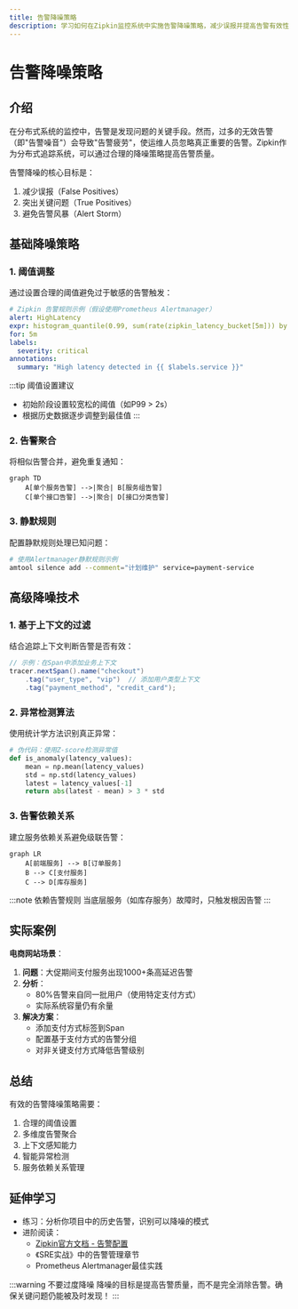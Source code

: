 ```yaml
---
title: 告警降噪策略
description: 学习如何在Zipkin监控系统中实施告警降噪策略，减少误报并提高告警有效性。适合初学者的实践指南。
---
```


# 告警降噪策略

## 介绍

在分布式系统的监控中，告警是发现问题的关键手段。然而，过多的无效告警（即"告警噪音"）会导致"告警疲劳"，使运维人员忽略真正重要的告警。Zipkin作为分布式追踪系统，可以通过合理的降噪策略提高告警质量。

告警降噪的核心目标是：
1. 减少误报（False Positives）
2. 突出关键问题（True Positives）
3. 避免告警风暴（Alert Storm）

## 基础降噪策略

### 1. 阈值调整

通过设置合理的阈值避免过于敏感的告警触发：

```yaml
# Zipkin 告警规则示例（假设使用Prometheus Alertmanager）
alert: HighLatency
expr: histogram_quantile(0.99, sum(rate(zipkin_latency_bucket[5m])) by (service)) > 1000
for: 5m
labels:
  severity: critical
annotations:
  summary: "High latency detected in {{ $labels.service }}"
```

:::tip 阈值设置建议
- 初始阶段设置较宽松的阈值（如P99 > 2s）
- 根据历史数据逐步调整到最佳值
:::

### 2. 告警聚合

将相似告警合并，避免重复通知：

```mermaid
graph TD
    A[单个服务告警] -->|聚合| B[服务组告警]
    C[单个接口告警] -->|聚合| D[接口分类告警]
```

### 3. 静默规则

配置静默规则处理已知问题：

```bash
# 使用Alertmanager静默规则示例
amtool silence add --comment="计划维护" service=payment-service
```

## 高级降噪技术

### 1. 基于上下文的过滤

结合追踪上下文判断告警是否有效：

```java
// 示例：在Span中添加业务上下文
tracer.nextSpan().name("checkout")
    .tag("user_type", "vip")  // 添加用户类型上下文
    .tag("payment_method", "credit_card");
```

### 2. 异常检测算法

使用统计学方法识别真正异常：

```python
# 伪代码：使用Z-score检测异常值
def is_anomaly(latency_values):
    mean = np.mean(latency_values)
    std = np.std(latency_values)
    latest = latency_values[-1]
    return abs(latest - mean) > 3 * std
```

### 3. 告警依赖关系

建立服务依赖关系避免级联告警：

```mermaid
graph LR
    A[前端服务] --> B[订单服务]
    B --> C[支付服务]
    C --> D[库存服务]
```

:::note 依赖告警规则
当底层服务（如库存服务）故障时，只触发根因告警
:::

## 实际案例

**电商网站场景**：

1. **问题**：大促期间支付服务出现1000+条高延迟告警
2. **分析**：
   - 80%告警来自同一批用户（使用特定支付方式）
   - 实际系统容量仍有余量
3. **解决方案**：
   - 添加支付方式标签到Span
   - 配置基于支付方式的告警分组
   - 对非关键支付方式降低告警级别

## 总结

有效的告警降噪策略需要：

1. 合理的阈值设置
2. 多维度告警聚合
3. 上下文感知能力
4. 智能异常检测
5. 服务依赖关系管理

## 延伸学习

- 练习：分析你项目中的历史告警，识别可以降噪的模式
- 进阶阅读：
  - [Zipkin官方文档 - 告警配置](https://zipkin.io/)
  - 《SRE实战》中的告警管理章节
  - Prometheus Alertmanager最佳实践

:::warning 不要过度降噪
降噪的目标是提高告警质量，而不是完全消除告警。确保关键问题仍能被及时发现！
:::
